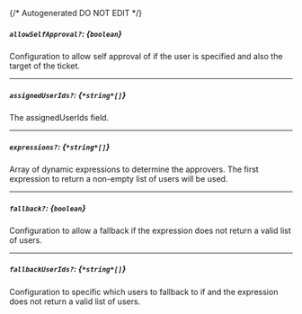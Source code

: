 {/* Autogenerated DO NOT EDIT  */}
##### `allowSelfApproval?`: *{`boolean`}*
Configuration to allow self approval of if the user is specified and also the target of the ticket.

---
##### `assignedUserIds?`: *{`*string*[]`}*
The assignedUserIds field.

---
##### `expressions?`: *{`*string*[]`}*
Array of dynamic expressions to determine the approvers.  The first expression to return a non\-empty list of users will be used.

---
##### `fallback?`: *{`boolean`}*
Configuration to allow a fallback if the expression does not return a valid list of users.

---
##### `fallbackUserIds?`: *{`*string*[]`}*
Configuration to specific which users to fallback to if and the expression does not return a valid list of users.



